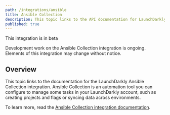 ```yaml
---
path: /integrations/ansible
title: Ansible Collection
description: This topic links to the API documentation for LaunchDarkly's Ansible Collection integration.
published: true
---
```


<Callout intent="alert">
<CalloutTitle>This integration is in beta</CalloutTitle>
<CalloutDescription>

Development work on the Ansible Collection integration is ongoing. Elements of this integration may change without notice.

</CalloutDescription>
</Callout>

## Overview

This topic links to the documentation for the LaunchDarkly Ansible Collection integration. Ansible Collection is an automation tool you can configure to manage some tasks in your LaunchDarkly account, such as creating projects and flags or syncing data across environments.

To learn more, read the [Ansible Collection integration documentation](https://launchdarkly-labs.github.io/ansible-launchdarkly-collection/).
